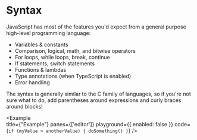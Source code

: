 # Syntax

JavaScript has most of the features you'd expect from a general purpose high-level programming language:

- Variables & constants
- Comparison, logical, math, and bitwise operators
- For loops, while loops, break, continue
- If statements, switch statements
- Functions & lambdas
- Type annotations (when TypeScript is enabled)
- Error handling

The syntax is generally similar to the C family of languages, so if you're not sure what to do, add parentheses around expressions and curly braces around blocks!

<Example   
  title={"Example"}
  panes={['editor']}
  playground={{ enabled: false }}
  code={`if (myValue > anotherValue) {
  doSomething()
}`}
/>
